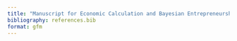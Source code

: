 ```yaml
---
title: "Manuscript for Economic Calculation and Bayesian Entrepreneurship"
bibliography: references.bib
format: gfm
---
```



